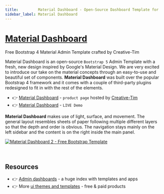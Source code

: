 ```yaml
---
title:         Material Dashboard - Open-Source Dashboard Template for Bootstrap 4
sidebar_label: Material Dashboard
---
```


# [Material Dashboard](https://www.creative-tim.com/product/material-dashboard?AFFILIATE=128200)

<SubHeading>Free Bootstrap 4 Material Admin Template crafted by Creative-Tim</SubHeading>

Material Dashboard is an open-source `Bootstrap 5` Admin Template with a fresh, new design inspired by Google's Material Design. 
We are very excited to introduce our take on the material concepts through an easy-to-use and beautiful set of components. 
**Material Dashboard** was built over the popular Bootstrap 4 framework and it comes with a couple of third-party plugins redesigned to fit in with the rest of the elements.

- 👉 [Material Dashboard](https://www.creative-tim.com/product/material-dashboard?AFFILIATE=128200) - `product page` hosted by [Creative-Tim](../partners/creative-tim.mdx)
- 👉 [Material Dashboard](https://demos.creative-tim.com/material-dashboard/examples/dashboard.html?AFFILIATE=128200) - `LIVE Demo`

**Material Dashboard** makes use of light, surface, and movement. The general layout resembles sheets of paper following multiple different layers so that the depth and order is obvious. 
The navigation stays mainly on the left sidebar and the content is on the right inside the main panel.

[![Material Dashboard 2 - Free Bootstrap Template](https://user-images.githubusercontent.com/51070104/224489137-78bd0ab7-969c-497b-8c32-64358465729a.png)](https://www.creative-tim.com/product/material-dashboard?AFFILIATE=128200)

<br />

## Resources

- 👉 [Admin dashboards](https://www.admin-dashboards.com/) - a huge index with templates and apps
- 👉 More [ui themes and templates](https://www.ui-themes.com/) - free & paid products
